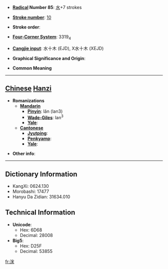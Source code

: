 * '''[[Wiktionary:Chinese radical index| Radical]] Number 85''': [[Wiktionary:Chinese radical index 水|水]]+7 strokes

* '''[[Wiktionary:Chinese total strokes index|Stroke number]]''': [[Wiktionary:Chinese total strokes index 10|10]]

* '''Stroke order''': 

* '''[[Wiktionary:Chinese four corner index|Four-Corner System]]''': 3319<sub>4</sub>

* '''[[Wiktionary:Chinese Cangjie index|Cangjie input]]''': 水十木 (EJD), X水十木 (XEJD)

* '''Graphical Significance and Origin''': 

* '''Common Meaning'''

----

== [[Chinese]] [[Hanzi]] ==

* '''Romanizations'''
** '''[[Mandarin]]'''
*** '''[[Pinyin]]''': lǎn (lan3)
*** '''[[Wade-Giles]]''': lan<sup>3</sup>
*** '''[[Yale]]''': 
** '''[[Cantonese]]'''
*** '''[[Jyutping]]''':
*** '''[[Penkyamp]]''': 
*** '''[[Yale]]''': 

* '''Other info''': 

----

== Dictionary Information ==

* KangXi: 0624.130
* Morobashi: 17477
* Hanyu Da Zidian: 31634.010

== Technical Information ==

* '''Unicode''':
** Hex: 6D68
** Decimal: 28008
* '''Big5''':
** Hex: D25F
** Decimal: 53855

[[fr:浨]]